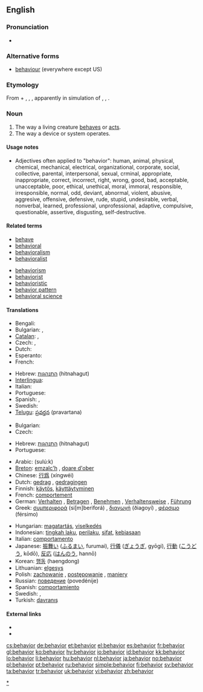 {{also|behaviour}}
==English==
===Pronunciation===
* {{audio|en-us-behaviour.ogg|Audio (US)}}

===Alternative forms===
* [[behaviour]] (everywhere except US)

===Etymology===
From {{term|behave}} + {{term|-oure}}, {{term|-iour}}, {{term|-ior}}, apparently in simulation of {{term|havior}}, {{term|haviour}}, {{term|havour}}.

===Noun===
{{en-noun|s|-}}  {{US}}

# The way a living creature [[behave]]s or [[act]]s.
# The way a device or system operates.

====Usage notes====
* Adjectives often applied to "behavior": human, animal, physical, chemical, mechanical, electrical, organizational, corporate, social, collective, parental, interpersonal, sexual, crminal, appropriate, inappropriate, correct, incorrect, right, wrong, good, bad, acceptable, unacceptable, poor, ethical, unethical, moral, immoral, responsible, irresponsible, normal, odd, deviant, abnormal, violent, abusive, aggresive, offensive, defensive, rude, stupid, undesirable, verbal, nonverbal, learned, professional, unprofessional, adaptive, compulsive, questionable, assertive, disgusting, self-destructive.

====Related terms====
{{rel-top|the actions of organisms}}
* [[behave]]
* [[behavioral]]
* [[behavioralism]]
* [[behavioralist]]
{{rel-mid}}
* [[behaviorism]]
* [[behaviorist]]
* [[behavioristic]]
* [[behavior pattern]]
* [[behavioral science]]
{{rel-bottom}}

====Translations====
{{trans-top|way an animal or human behaves or acts}}
* Bengali: {{t-|bn|আচরণ|tr=acôrôn|sc=Beng|xs=Bengali}}
* Bulgarian: {{t+|bg|поведение|n}},  {{t|bg|държание|n}}
* [[Catalan]]: {{t|ca|conducta|f}}, {{t|ca|comportament|m}}
* Czech: {{t-|cs|chování|n}}, {{t+|cs|jednání|n}}
* Dutch: {{t|nl|gedrag|n}}
* Esperanto: {{t|eo|konduto}}
* French: {{t+|fr|comportement}}
{{trans-mid}}
* Hebrew: [[התנהגות]] (hitnahagut) {{f}}
* [[Interlingua]]: {{t|ia|comportamento}}
* Italian: {{t+|it|comportamento}}
* Portuguese: {{t|pt|comportamento|m}}
* Spanish: {{t|es|comportamiento|m}}, {{t|es|conducta|f}}
* Swedish: {{t+|sv|beteende|n}}
* [[Telugu]]: [[ప్రవర్తన]] (pravartana)
{{trans-bottom}}

{{trans-top|way matter moves}}
* Bulgarian: {{t+|bg|поведение|n}}
* Czech: {{t-|cs|chování|n}}
{{trans-mid}}
* Hebrew: [[התנהגות]] (hitnahagut) {{f}}
* Portuguese: {{t|pt|comportamento|m}}
{{trans-bottom}}
{{checktrans-top}}
* Arabic: {{Arab|[[سلوك]]}} (sulú:k)
* [[Breton]]: [[emzalc'h]] {{m}}, [[doare d'ober]] {{m}}
* Chinese: [[行爲]] (xíngwéi)
* Dutch: [[gedrag]] {{n}}, [[gedragingen]] {{f|p}}
* Finnish: [[käytös]], [[käyttäytyminen]]
* French: [[comportement]] {{m}}
* German: [[Verhalten]] {{n}}, [[Betragen]] {{n}}, [[Benehmen]] {{n}}, [[Verhaltensweise]] {{f}}, [[Führung]] {{f}}
* Greek: [[συμπεριφορά]] (si[m]beriforá) {{f}}, [[διαγωγή]] (ðiagoyí) {{f}}, [[φέρσιμο]] (férsimo) {{n}}
{{trans-mid}}
* Hungarian: [[magatartás]], [[viselkedés]]
* Indonesian: [[tingkah laku]], [[perilaku]], [[sifat]], [[biasa|kebiasaan]]
* Italian: [[comportamento]] {{m}}
* Japanese: [[振舞い]] ([[ふるまい]], furumai), [[行儀]] ([[ぎょうぎ]], gyōgi), [[行動]] ([[こうどう]], kōdō), [[反応]] ([[はんのう]], hannō)
* Korean: [[행동]] (haengdong)
* Lithuanian: [[elgesys]] {{m}}
* Polish: [[zachowanie]] {{n}}, [[postępowanie]] {{n}}, [[maniery]] {{p}}
* Russian: [[поведение]] (povedénije) {{n}}
* Spanish: [[comportamiento]] {{m}}
* Swedish: {{t+|sv|beteende|n}}, {{t|sv|uppförande}}
* Turkish: [[davranış]]
{{trans-bottom}}

====External links====
* {{R:Webster 1913}}
* {{R:Century 1911}}

[[Category:en:Behaviour|*]]

[[cs:behavior]]
[[de:behavior]]
[[et:behavior]]
[[el:behavior]]
[[es:behavior]]
[[fr:behavior]]
[[gl:behavior]]
[[ko:behavior]]
[[hy:behavior]]
[[io:behavior]]
[[id:behavior]]
[[kk:behavior]]
[[lo:behavior]]
[[li:behavior]]
[[hu:behavior]]
[[nl:behavior]]
[[ja:behavior]]
[[no:behavior]]
[[pl:behavior]]
[[pt:behavior]]
[[ru:behavior]]
[[simple:behavior]]
[[fi:behavior]]
[[sv:behavior]]
[[ta:behavior]]
[[tr:behavior]]
[[uk:behavior]]
[[vi:behavior]]
[[zh:behavior]]